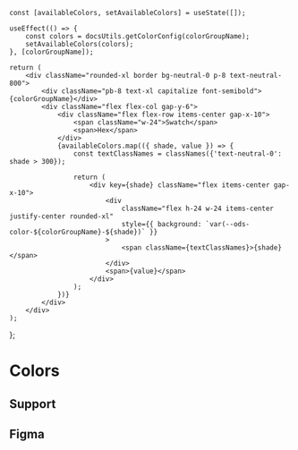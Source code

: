 
<Meta title="Design Tokens/Primitive/Colors" />

    const [availableColors, setAvailableColors] = useState([]);

    useEffect(() => {
        const colors = docsUtils.getColorConfig(colorGroupName);
        setAvailableColors(colors);
    }, [colorGroupName]);

    return (
        <div className="rounded-xl border bg-neutral-0 p-8 text-neutral-800">
            <div className="pb-8 text-xl capitalize font-semibold">{colorGroupName}</div>
            <div className="flex flex-col gap-y-6">
                <div className="flex flex-row items-center gap-x-10">
                    <span className="w-24">Swatch</span>
                    <span>Hex</span>
                </div>
                {availableColors.map(({ shade, value }) => {
                    const textClassNames = classNames({'text-neutral-0': shade > 300});

                    return (
                        <div key={shade} className="flex items-center gap-x-10">
                            <div
                                className="flex h-24 w-24 items-center justify-center rounded-xl"
                                style={{ background: `var(--ods-color-${colorGroupName}-${shade})` }}
                            >
                                <span className={textClassNames}>{shade}</span>
                            </div>
                            <span>{value}</span>
                        </div>
                    );
                })}
            </div>
        </div>
    );

};

# Colors

<div className="flex gap-x-20 pb-20 pt-5">
    <ColorSwatch colorGroupName="primary" />
    <ColorSwatch colorGroupName="neutral" />
</div>

## Support

<div className="flex justify-evenly gap-x-20 pt-5">
    <ColorSwatch colorGroupName="info" />
    <ColorSwatch colorGroupName="success" />
    <ColorSwatch colorGroupName="warning" />
    <ColorSwatch colorGroupName="critical" />
</div>

## Figma

<Figma url="https://www.figma.com/file/ISSDryshtEpB7SUSdNqAcw/branch/jfKRr1V9evJUp1uBeyP3Zz/Aragon-ODS?type=design&node-id=8842-13335&mode=design&t=GaPykW52ajbQx2r7-0" />
